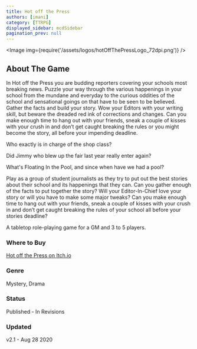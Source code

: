 ```yaml
---
title: Hot off the Press
authors: [imani]
category: [TTRPG]
displayed_sidebar: mcdSidebar
pagination_prev: null
---
```


<Image img={require('/assets/logos/hotOffThePressLogo_72dpi.png')} />

## About The Game

In Hot off the Press you are budding reporters covering your schools most breaking news. Puzzle your way through the various happenings in your school from the mundane and everyday to the curious oddities of the school and sensational goings on that have to be seen to be believed. Gather the facts and build your story. Wow your Editors with your writing skill, but beware the dreaded red ink of corrections and changes. Can you make enough time to hang out with your friends, sneak a couple of kisses with your crush in and don’t get caught breaking the rules or you might become the story, all before your impending deadline.  

Who exactly is in charge of the shop class?  

Did Jimmy who blew up the fair last year really enter again?  

What's Floating In the Pool, and since when have we had a pool?  

Play as a group of student journalists as they try to put out the best stories about their school and its happenings that they can. Can you gather enough of the facts to put together the story? Will your Editor-In-Chief love your story or will you have to make some major tweaks? Can you make enough time to hang out with your friends, sneak a couple of kisses with your crush in and don’t get caught breaking the rules of your school all before your stories deadline?

A tabletop role-playing game for a GM and 3 to 5 players. 

### Where to Buy  
[Hot off the Press on Itch.io](https://margaretcatter.itch.io/hot-off-the-press)

### Genre 
Mystery, Drama

### Status
Published - In Revisions

### Updated

v2.1 - Aug 28 2020